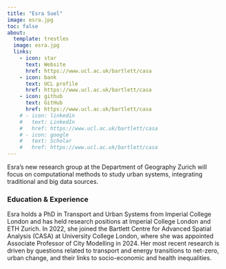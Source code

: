 ```yaml
---
title: "Esra Suel"
image: esra.jpg
toc: false
about: 
  template: trestles
  image: esra.jpg
  links:
    - icon: star
      text: Website
      href: https://www.ucl.ac.uk/bartlett/casa
    - icon: bank
      text: UCL profile
      href: https://www.ucl.ac.uk/bartlett/casa
    - icon: github
      text: GitHub
      href: https://www.ucl.ac.uk/bartlett/casa
    # - icon: linkedin
    #   text: LinkedIn
    #   href: https://www.ucl.ac.uk/bartlett/casa
    # - icon: google
    #   text: Scholar
    #   href: https://www.ucl.ac.uk/bartlett/casa
---
```


Esra's new research group at the Department of Geography Zurich will focus on computational methods to study urban systems, integrating traditional and big data sources.

### Education & Experience

Esra holds a PhD in Transport and Urban Systems from Imperial College London and has held research positions at Imperial College London and ETH Zurich. In 2022, she joined the Bartlett Centre for Advanced Spatial Analysis (CASA) at University College London, where she was appointed Associate Professor of City Modelling in 2024. Her most recent research is driven by questions related to transport and energy transitions to net-zero, urban change, and their links to socio-economic and health inequalities.